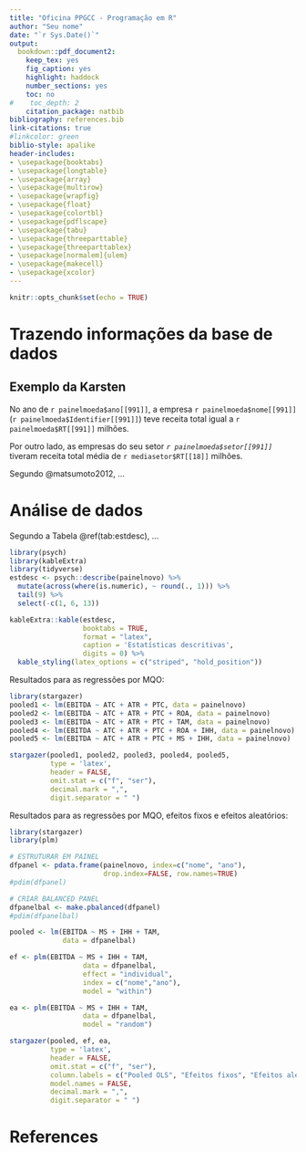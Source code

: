 ```yaml
---
title: "Oficina PPGCC - Programação em R"
author: "Seu nome"
date: "`r Sys.Date()`"
output:
  bookdown::pdf_document2:
    keep_tex: yes
    fig_caption: yes
    highlight: haddock
    number_sections: yes
    toc: no
#    toc_depth: 2
    citation_package: natbib
bibliography: references.bib
link-citations: true
#linkcolor: green
biblio-style: apalike
header-includes:
- \usepackage{booktabs}
- \usepackage{longtable}
- \usepackage{array}
- \usepackage{multirow}
- \usepackage{wrapfig}
- \usepackage{float}
- \usepackage{colortbl}
- \usepackage{pdflscape}
- \usepackage{tabu}
- \usepackage{threeparttable}
- \usepackage{threeparttablex}
- \usepackage[normalem]{ulem}
- \usepackage{makecell}
- \usepackage{xcolor}
---
```


```r
knitr::opts_chunk$set(echo = TRUE)
```

# Trazendo informações da base de dados

## Exemplo da Karsten

No ano de `r painelmoeda$ano[[991]]`, a empresa `r painelmoeda$nome[[991]]` (`r painelmoeda$Identifier[[991]]`) teve receita total igual a `r painelmoeda$RT[[991]]` milhões.

Por outro lado, as empresas do seu setor *`r painelmoeda$setor[[991]]`* tiveram receita total média de `r mediasetor$RT[[18]]` milhões.

Segundo @matsumoto2012, ...

# Análise de dados

Segundo a Tabela \@ref(tab:estdesc), ...

```r
library(psych)
library(kableExtra)
library(tidyverse)
estdesc <- psych::describe(painelnovo) %>%
  mutate(across(where(is.numeric), ~ round(., 1))) %>%
  tail(9) %>%
  select(-c(1, 6, 13))

kableExtra::kable(estdesc, 
                  booktabs = TRUE, 
                  format = "latex",
                  caption = 'Estatísticas descritivas',
                  digits = 0) %>%
  kable_styling(latex_options = c("striped", "hold_position"))
```

Resultados para as regressões por MQO:

```r
library(stargazer)
pooled1 <- lm(EBITDA ~ ATC + ATR + PTC, data = painelnovo)
pooled2 <- lm(EBITDA ~ ATC + ATR + PTC + ROA, data = painelnovo)
pooled3 <- lm(EBITDA ~ ATC + ATR + PTC + TAM, data = painelnovo)
pooled4 <- lm(EBITDA ~ ATC + ATR + PTC + ROA + IHH, data = painelnovo)
pooled5 <- lm(EBITDA ~ ATC + ATR + PTC + MS + IHH, data = painelnovo)

stargazer(pooled1, pooled2, pooled3, pooled4, pooled5,
          type = 'latex', 
          header = FALSE,
          omit.stat = c("f", "ser"),
          decimal.mark = ",",
          digit.separator = " ")
```

Resultados para as regressões por MQO, efeitos fixos e efeitos aleatórios:

```r
library(stargazer)
library(plm)

# ESTRUTURAR EM PAINEL
dfpanel <- pdata.frame(painelnovo, index=c("nome", "ano"),
                       drop.index=FALSE, row.names=TRUE)
#pdim(dfpanel)

# CRIAR BALANCED PANEL
dfpanelbal <- make.pbalanced(dfpanel)
#pdim(dfpanelbal)

pooled <- lm(EBITDA ~ MS + IHH + TAM,
             data = dfpanelbal)

ef <- plm(EBITDA ~ MS + IHH + TAM,
                  data = dfpanelbal,
                  effect = "individual",
                  index = c("nome","ano"),
                  model = "within")

ea <- plm(EBITDA ~ MS + IHH + TAM,
                  data = dfpanelbal,
                  model = "random")

stargazer(pooled, ef, ea,
          type = 'latex', 
          header = FALSE,
          omit.stat = c("f", "ser"),
          column.labels = c("Pooled OLS", "Efeitos fixos", "Efeitos aleatórios"),
          model.names = FALSE,
          decimal.mark = ",",
          digit.separator = " ")
```

# References
